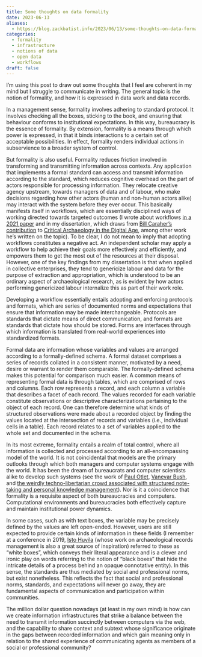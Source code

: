 ```yaml
---
title: Some thoughts on data formality
date: 2023-06-13
aliases: 
  - https://blog.zackbatist.info/2023/06/13/some-thoughts-on-data-formality/
categories: 
  - formality
  - infrastructure
  - notions of data
  - open data
  - workflows
draft: false
---
```


I'm using this post to draw out some thoughts that I feel are coherent in my mind but I struggle to communicate in writing. The general topic is the notion of formality, and how it is expressed in data work and data records.

In a management sense, formality involves adhering to standard protocol. It involves checking all the boxes, sticking to the book, and ensuring that behaviour conforms to institutional expectations. In this way, bureaucracy is the essence of formality. By extension, formality is a means through which power is expressed, in that it binds interactions to a certain set of acceptable possibilities. In effect, formality renders individual actions in subservience to a broader system of control.

But formality is also useful. Formality reduces friction involved in transforming and transmitting information across contexts. Any application that implements a formal standard can access and transmit information according to the standard, which reduces cognitive overhead on the part of actors responsible for processing information. They relocate creative agency upstream, towards managers of data and of labour, who make decisions regarding how other actors (human and non-human actors alike) may interact with the system before they ever occur. This basically manifests itself in workflows, which are essentially disciplined ways of working directed towards targeted outcomes (I wrote about workflows [in a 2021 paper](https://doi.org/10.1515/opar-2020-0217) and in my dissertation, which draws from [Bill Caraher's contribution](https://doi.org/10.17613/zdmt-0a89) to [Critical Archaeology in the Digital Age](https://escholarship.org/uc/item/0vh9t9jq), among other work he's written on the topic). To be clear, I do not mean to imply that adopting workflows constitutes a negative act. An independent scholar may apply a workflow to help achieve their goals more effectively and efficiently, and empowers them to get the most out of the resources at their disposal. However, one of the key findings from my dissertation is that when applied in collective enterprises, they tend to genericize labour and data for the purpose of extraction and appropriation, which is understood to be an ordinary aspect of archaeological research, as is evident by how actors performing genericized labour internalize this as part of their work role.

Developing a workflow essentially entails adopting and enforcing protocols and formats, which are series of documented norms and expectations that ensure that information may be made interchangeable. Protocols are standards that dictate means of direct communication, and formats are standards that dictate how should be stored. Forms are interfaces through which information is translated from real-world experiences into standardized formats.

Formal data are information whose variables and values are arranged according to a formally-defined schema. A formal dataset comprises a series of records collated in a consistent manner, motivated by a need, desire or warrant to render them comparable. The formally-defined schema makes this potential for comparison much easier. A common means of representing formal data is through tables, which are comprised of rows and columns. Each row represents a record, and each column a variable that describes a facet of each record. The values recorded for each variable constitute observations or descriptive characterizations pertaining to the object of each record. One can therefore determine what kinds of structured observations were made about a recorded object by finding the values located at the intersection of records and variables (i.e., individual cells in a table). Each record relates to a set of variables applied to the whole set and documented in the schema.

In its most extreme, formality entails a realm of total control, where all information is collected and processed according to an all-encompassing model of the world. It is not coincidental that models are the primary outlooks through which both managers and computer systems engage with the world. It has been the dream of bureaucrats and computer scientists alike to develop such systems (see the work of [Paul Otlet](https://en.wikipedia.org/wiki/Paul_Otlet), [Vanevar Bush](https://en.wikipedia.org/wiki/Vannevar_Bush), and [the weirdly techno-libertarian crowd associated with structured note-taking and personal knowledge management](https://forum.zettelkasten.de/discussion/comment/7689/#Comment_7689)). Nor is it a coincidence that formality is a requisite aspect of both bureaucracies and computers. Computational environments and bureaucracies both effectively capture and maintain institutional power dynamics.

In some cases, such as with text boxes, the variable may be precisely defined by the values are left open-ended. However, users are still expected to provide certain kinds of information in these fields (I remember at a conference in 2019, [Isto Huvila](https://istohuvila.se/) (whose work on archaeological records management is also a great source of inspiration) referred to these as "white boxes", which conveys their literal appearance and is a clever and ironic play on words referring to the notion of "black boxes" that hide the intricate details of a process behind an opaque connotative entity). In this sense, the standards are thus mediated by social and professional norms, but exist nonetheless. This reflects the fact that social and professional norms, standards, and expectations will never go away, they are fundamental aspects of communication and participation within communities.

The million dollar question nowadays (at least in my own mind) is how can we create information infrastructures that strike a balance between the need to transmit information succinctly between computers via the web, and the capability to share context and subtext whose significance originate in the gaps between recorded information and which gain meaning only in relation to the shared experience of communicating agents as members of a social or professional community?

